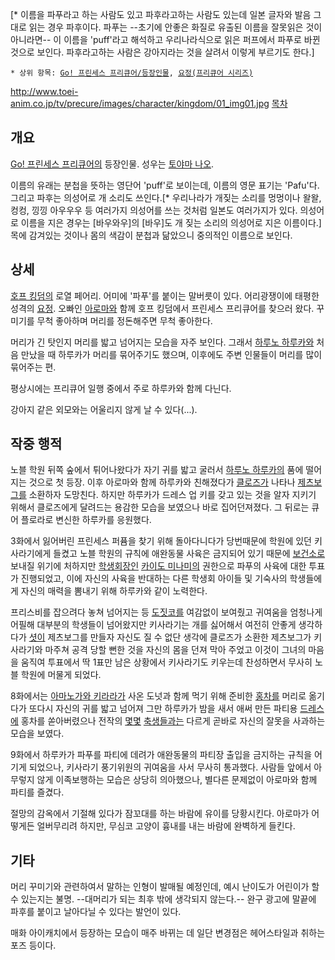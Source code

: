 {{{+1 パフ Pafu}}}[* 이름을 파푸라고 하는 사람도 있고 파후라고하는 사람도 있는데 일본 글자와 발음 그대로 읽는 경우 파후이다. 파푸는 --초기에 안좋은 화질로 유출된 이름을 잘못읽은 것이 아니라면-- 이 이름을 'puff'라고 해석하고 우리나라식으로 읽은 퍼프에서 파푸로 바뀐 것으로 보인다. 파후라고하는 사람은 강아지라는 것을 살려서 이렇게 부르기도 한다.]

 * 상위 항목: [[Go! 프린세스 프리큐어/등장인물]], [[요정(프리큐어 시리즈)]]

http://www.toei-anim.co.jp/tv/precure/images/character/kingdom/01_img01.jpg
[[목차]]

== 개요 ==
[[Go! 프린세스 프리큐어]]의 등장인물. 성우는 [[토야마 나오]].

이름의 유래는 분첩을 뜻하는 영단어 'puff'로 보이는데, 이름의 영문 표기는 'Pafu'다. 그리고 파후는 의성어로 개 소리도 쓰인다.[* 우리나라가 개짖는 소리를 멍멍이나 왈왈, 컹컹, 낑낑 아우우우 등 여러가지 의성어를 쓰는 것처럼 일본도 여러가지가 있다. 의성어로 이름을 지은 경우는 [바우와우]의 [바우]도 개 짖는 소리의 의성어로 지은 이름이다.]목에 감겨있는 것이나 몸의 색감이 분첩과 닮았으니 중의적인 이름으로 보인다.

== 상세 ==
[[호프 킹덤]]의 로열 페어리. 어미에 '파푸'를 붙이는 말버릇이 있다. 어리광쟁이에 태평한 성격의 [[요정(프리큐어 시리즈)|요정]]. 오빠인 [[아로마]]와 함께 호프 킹덤에서 프린세스 프리큐어를 찾으러 왔다. 꾸미기를 무척 좋아하며 머리를 정돈해주면 무척 좋아한다.

머리가 긴 탓인지 머리를 밟고 넘어지는 모습을 자주 보인다. 그래서 [[하루노 하루카]]와 처음 만났을 때 하루카가 머리를 묶어주기도 했으며, 이후에도 주변 인물들이 머리를 많이 묶어주는 편.

평상시에는 프리큐어 일행 중에서 주로 하루카와 함께 다닌다.

강아지 같은 외모와는 어울리지 않게 날 수 있다(...).

== 작중 행적 ==
노블 학원 뒤쪽 숲에서 튀어나왔다가 자기 귀를 밟고 굴러서 [[하루노 하루카]]의 품에 떨어지는 것으로 첫 등장. 이후 아로마와 함께 하루카와 친해졌다가 [[클로즈]]가 나타나 [[제츠보그]]를 소환하자 도망친다. 하지만 하루카가 드레스 업 키를 갖고 있는 것을 알자 지키기 위해서 클로즈에게 달려드는 용감한 모습을 보였으나 바로 집어던져졌다. 그 뒤로는 큐어 플로라로 변신한 하루카를 응원했다.

3화에서 잃어버린 프린세스 퍼퓸을 찾기 위해 돌아다니다가 당번때문에 학원에 있던 키사라기에게 들켰고 노블 학원의 규칙에 애완동물 사육은 금지되어 있기 때문에 [[보건소]]로 보내질 위기에 처하지만 [[학생회장]]인 [[카이도 미나미]]의 권한으로 파푸의 사육에 대한 투표가 진행되었고, 이에 자신의 사육을 반대하는 다른 학생회 아이들 및 기숙사의 학생들에게 자신의 매력을 뽐내기 위해 하루카와 같이 노력한다.

프리스비를 잡으려다 놓쳐 넘어지는 등 [[도짓코]]를 여감없이 보여줬고 귀여움을 엄청나게 어필해 대부분의 학생들이 넘어왔지만 키사라기는 개를 싫어해서 여전히 안좋게 생각하다가 [[셧]]이 제츠보그를 만들자 자신도 질 수 없단 생각에 클로즈가 소환한 제츠보그가 키사라기와 마주쳐 공격 당할 뻔한 것을 자신의 몸을 던져 막아 주었고 이것이 그녀의 마음을 움직여 투표에서 딱 1표만 남은 상황에서 키사라기도 키우는데 찬성하면서 무사히 노블 학원에 머물게 되었다.

8화에서는 [[아마노가와 키라라]]가 사온 도넛과 함께 먹기 위해 준비한 [[홍차]]를 머리로 옮기다가 또다시 자신의 귀를 밟고 넘어져 그만 하루카가 밤을 새서 애써 만든 파티용 [[드레스]]에 홍차를 쏟아버렸으나 전작의 [[밀크(Yes! 프리큐어 5)|몇몇]] [[캔디(스마일 프리큐어!)|축생들]]과는 다르게 곧바로 자신의 잘못을 사과하는 모습을 보였다.

9화에서 하루카가 파푸를 파티에 데려가 애완동물의 파티장 출입을 금지하는 규칙을 어기게 되었으나, 키사라기 풍기위원의 귀여움을 사서 무사히 통과했다. 사람들 앞에서 아무렇지 않게 이족보행하는 모습은 상당히 의아했으나, 별다른 문제없이 아로마와 함께 파티를 즐겼다.

절망의 감옥에서 기절해 있다가 잠꼬대를 하는 바람에 유이를 당황시킨다. 아로마가 어떻게든 얼버무리려 하지만, 무심코 고양이 흉내를 내는 바람에 완벽하게 들킨다. 

== 기타 ==
머리 꾸미기와 관련하여서 말하는 인형이 발매될 예정인데, 예시 난이도가 어린이가 할 수 있는지는 불명. --대머리가 되는 최후 밖에 생각되지 않는다.-- 완구 광고에 말끝에 파후를 붙이고 날아다닐 수 있다는 발언이 있다.

매화 아이캐치에서 등장하는 모습이 매주 바뀌는 데 일단 변경점은 헤어스타일과 취하는 포즈 등이다.
